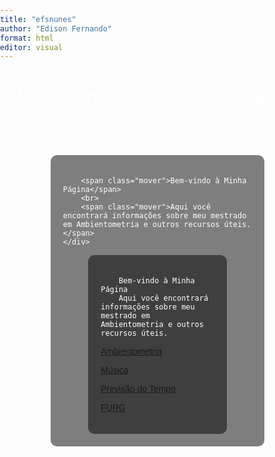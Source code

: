 ```yaml
---
title: "efsnunes"
author: "Edison Fernando"
format: html
editor: visual
---
```


# Edison Nunes - Ambientometria

veja minha página de ambientometria e música:

<html lang="pt-BR">

<head>

<meta charset="UTF-8">

<meta name="viewport" content="width=device-width, initial-scale=1.0">

<title>Sua Página no GitHub</title>

```{=html}
<style>
        body {
            background-image: url('https://viagemeturismo.abril.com.br/wp-content/uploads/2016/10/01304270_3c4a1c1f3d-1.jpeg?quality=70&strip=info&w=1024&crop=1');
            background-size: cover;
            background-position: center;
            background-repeat: no-repeat;
            background-attachment: fixed;
            margin: 0;
            padding: 0;
            font-family: Arial, sans-serif;
            color: white;
        }

        .content {
            position: relative;
            width: 60%;
            margin: 0 auto;
            padding: 20px;
            background-color: rgba(0, 0, 0, 0.5); /* Fundo semitransparente */
            border-radius: 10px;
        }
    </style>
```
\<!DOCTYPE html\>

<html lang="pt-BR">

<head>

<meta charset="UTF-8">

<meta name="viewport" content="width=device-width, initial-scale=1.0">

<title>Minha Página</title>

```{=html}
<style>
        /* Cria uma animação de movimento horizontal */
        @keyframes moverTexto {
            0% {
                transform: translateX(0);
            }
            50% {
                transform: translateX(100px); /* Mover 100 pixels à direita */
            }
            100% {
                transform: translateX(0); /* Voltar à posição original */
            }
        }

        .mover {
            display: inline-block;
            animation: moverTexto 3s infinite; /* 3 segundos para completar o movimento, repetindo infinitamente */
        }
    </style>
```
</head>

<body>

<div class="content">

```         
    <span class="mover">Bem-vindo à Minha Página</span>
    <br>
    <span class="mover">Aqui você encontrará informações sobre meu mestrado em Ambientometria e outros recursos úteis.</span>
</div>
```

</body>

</html>

</head>

<body>

<div class="content">

```         
    Bem-vindo à Minha Página
    Aqui você encontrará informações sobre meu mestrado em Ambientometria e outros recursos úteis.
```

</body>

</html>

[Ambientometria](pagina2.html)

[Música](pagina3.html)

[Previsão do Tempo](previsãodotempo.html)

[FURG](pagina4.html)
